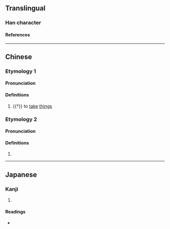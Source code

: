 {{also|甲|甴}}
{{character info}}
==Translingual==

===Han character===
{{Han char|rn=73|rad=曰|as=01|sn=5|four=|canj=AL|ids=⿻囗丅,⿻日丨}}

====References====
{{Han ref|kx=0502.011|dkj=14279|hdz=42528.010|uh=66F1|ud=26353}}

----

==Chinese==
{{zh-forms}}

===Etymology 1===

====Pronunciation====
{{zh-pron
|m=yuē
|cat=v
}}

====Definitions====
{{zh-hanzi}}

# {{†}} to [[take]] [[thing]]s

===Etymology 2===

====Pronunciation====
{{zh-pron
|c=gaat6
|c-t=ka1
|cat=
}}

====Definitions====
{{zh-hanzi}}

# {{zh-only|曱甴|gaat6 zaat6-2}}

----

==Japanese==

===Kanji===
{{ja-kanji|grade=|rs=曰01}}

# {{rfdef|ja|sort=曰01}}

====Readings====
* {{ja-readings|on=おう|kun=}}